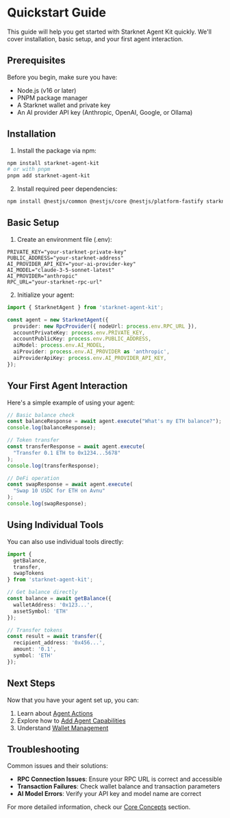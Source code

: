 # Quickstart Guide

This guide will help you get started with Starknet Agent Kit quickly. We'll cover installation, basic setup, and your first agent interaction.

## Prerequisites

Before you begin, make sure you have:

- Node.js (v16 or later)
- PNPM package manager
- A Starknet wallet and private key
- An AI provider API key (Anthropic, OpenAI, Google, or Ollama)

## Installation

1. Install the package via npm:

```bash
npm install starknet-agent-kit
# or with pnpm
pnpm add starknet-agent-kit
```

2. Install required peer dependencies:

```bash
npm install @nestjs/common @nestjs/core @nestjs/platform-fastify starknet @langchain/anthropic
```

## Basic Setup

1. Create an environment file (.env):

```env
PRIVATE_KEY="your-starknet-private-key"
PUBLIC_ADDRESS="your-starknet-address"
AI_PROVIDER_API_KEY="your-ai-provider-key"
AI_MODEL="claude-3-5-sonnet-latest"
AI_PROVIDER="anthropic"
RPC_URL="your-starknet-rpc-url"
```

2. Initialize your agent:

```typescript
import { StarknetAgent } from 'starknet-agent-kit';

const agent = new StarknetAgent({
  provider: new RpcProvider({ nodeUrl: process.env.RPC_URL }),
  accountPrivateKey: process.env.PRIVATE_KEY,
  accountPublicKey: process.env.PUBLIC_ADDRESS,
  aiModel: process.env.AI_MODEL,
  aiProvider: process.env.AI_PROVIDER as 'anthropic',
  aiProviderApiKey: process.env.AI_PROVIDER_API_KEY,
});
```

## Your First Agent Interaction

Here's a simple example of using your agent:

```typescript
// Basic balance check
const balanceResponse = await agent.execute("What's my ETH balance?");
console.log(balanceResponse);

// Token transfer
const transferResponse = await agent.execute(
  "Transfer 0.1 ETH to 0x1234...5678"
);
console.log(transferResponse);

// DeFi operation
const swapResponse = await agent.execute(
  "Swap 10 USDC for ETH on Avnu"
);
console.log(swapResponse);
```

## Using Individual Tools

You can also use individual tools directly:

```typescript
import { 
  getBalance, 
  transfer, 
  swapTokens 
} from 'starknet-agent-kit';

// Get balance directly
const balance = await getBalance({
  walletAddress: '0x123...',
  assetSymbol: 'ETH'
});

// Transfer tokens
const result = await transfer({
  recipient_address: '0x456...',
  amount: '0.1',
  symbol: 'ETH'
});
```

## Next Steps

Now that you have your agent set up, you can:

1. Learn about [Agent Actions](/core-concepts/agent-actions)
2. Explore how to [Add Agent Capabilities](/core-concepts/add-agent-capabilities)
3. Understand [Wallet Management](/core-concepts/wallet-management)

## Troubleshooting

Common issues and their solutions:

- **RPC Connection Issues**: Ensure your RPC URL is correct and accessible
- **Transaction Failures**: Check wallet balance and transaction parameters
- **AI Model Errors**: Verify your API key and model name are correct

For more detailed information, check our [Core Concepts](/core-concepts) section.